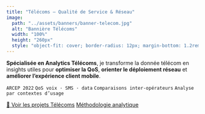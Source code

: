```yaml
---
title: "Télécoms — Qualité de Service & Réseau"
image: 
  path: "../assets/banners/banner-telecom.jpg"
  alt: "Bannière Télécoms"
  width: "100%"
  height: "260px"
  style: "object-fit: cover; border-radius: 12px; margin-bottom: 1.2rem;"
---
```


**Spécialisée en Analytics Télécoms**, je transforme la donnée télécom en insights utiles pour **optimiser la QoS**, **orienter le déploiement réseau** et **améliorer l’expérience client mobile**.

`ARCEP 2022`{.badge} `QoS voix · SMS · data`{.badge} `Comparaisons inter-opérateurs`{.badge} `Analyse par contextes d’usage`{.badge}

[🔎 Voir les projets Télécoms](projets.qmd){.btn .btn-primary}
[Méthodologie analytique](../methode/index.qmd){.btn .btn-outline-primary}
